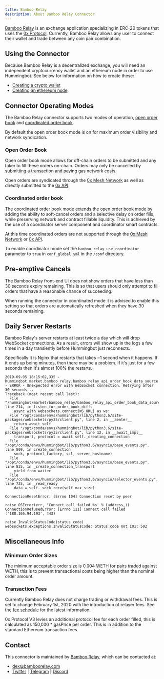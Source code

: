 ```yaml
---
title: Bamboo Relay
description: About Bamboo Relay Connector
---
```


[Bamboo Relay](https://bamboorelay.com/) is an exchange application specializing in ERC-20 tokens that uses the [0x Protocol](https://0x.org/).
 Currently, Bamboo Relay allows any user to connect their wallet and trade between any coin pair combination.

## Using the Connector

Because Bamboo Relay is a decentralized exchange, you will need an independent cryptocurrency wallet and an ethereum node in order to use Hummingbot. See below for information on how to create these:

* [Creating a crypto wallet](/operation/adv-command-ref/#setup-ethereum-wallet)
* [Creating an ethereum node](/operation/adv-command-ref/#setup-ethereum-nodes)

## Connector Operating Modes

The Bamboo Relay connector supports two modes of operation, [open order book](https://0x.org/wiki#Open-Orderbook) and [coordinated order book](https://github.com/0xProject/0x-protocol-specification/blob/master/v2/coordinator-specification.md).

By default the open order book mode is on for maximum order visibility and network syndication.

### Open Order Book

Open order book mode allows for off-chain orders to be submitted and any taker to fill these orders on-chain.
Orders may only be cancelled by submitting a transaction and paying gas network costs.

Open orders are syndicated through the [0x Mesh Network](https://0x-org.gitbook.io/mesh/) as well as directly submitted to the [0x API](https://0x.org/docs/api).

### Coordinated order book 

The coordinated order book mode extends the open order book mode by adding the ability to soft-cancel orders and a selective delay on order fills, while preserving network and contract fillable liquidity.
This is achieved by the use of a coordinator server component and coordinator smart contracts.

At this time coordinated orders are not supported through the [0x Mesh Network](https://0x-org.gitbook.io/mesh/) or [0x API](https://0x.org/docs/api).

To enable coordinator mode set the `bamboo_relay_use_coordinator` parameter to `true` in `conf_global.yml` in the `/conf` directory.

## Pre-emptive Cancels

The Bamboo Relay front-end UI does not show orders that have less than 30 seconds expiry remaining. This is so that users should only attempt to fill orders that have a reasonable chance of succeeding.

When running the connector in coordinated mode it is advised to enable this setting so that orders are automatically refreshed when they have 30 seconds remaining.

## Daily Server Restarts

Bamboo Relay's server restarts at least twice a day which will drop WebSocket connections. As a result, errors will show up in the logs a few times in a day transiently before Hummingbot just reconnects.

Specifically it is Nginx that restarts that takes ~1 second when it happens. If it ends up being minutes, then there may be a problem. If it's just for a few seconds then it's almost 100% the restarts.

```
2019-09-05 18:15:02,335 - hummingbot.market.bamboo_relay.bamboo_relay_api_order_book_data_source - ERROR - Unexpected error with WebSocket connection. Retrying after 30 seconds...
Traceback (most recent call last):
  File "/hummingbot/market/bamboo_relay/bamboo_relay_api_order_book_data_source.py", line 214, in listen_for_order_book_diffs
    async with websockets.connect(WS_URL) as ws:
  File "/opt/conda/envs/hummingbot/lib/python3.6/site-packages/websockets/py35/client.py", line 2, in __aenter__
    return await self
  File "/opt/conda/envs/hummingbot/lib/python3.6/site-packages/websockets/py35/client.py", line 12, in __await_impl__
    transport, protocol = await self._creating_connection
  File "/opt/conda/envs/hummingbot/lib/python3.6/asyncio/base_events.py", line 809, in create_connection
    sock, protocol_factory, ssl, server_hostname)
  File "/opt/conda/envs/hummingbot/lib/python3.6/asyncio/base_events.py", line 835, in _create_connection_transport
    yield from waiter
  File "/opt/conda/envs/hummingbot/lib/python3.6/asyncio/selector_events.py", line 725, in _read_ready
    data = self._sock.recv(self.max_size)

ConnectionResetError: [Errno 104] Connection reset by peer

raise OSError(err, 'Connect call failed %s' % (address,))
ConnectionRefusedError: [Errno 111] Connect call failed ('188.166.94.193', 443)

raise InvalidStatusCode(status_code)
websockets.exceptions.InvalidStatusCode: Status code not 101: 502
```

## Miscellaneous Info

### Minimum Order Sizes

The minimum acceptable order size is 0.004 WETH for pairs traded against WETH, this is to prevent transactional costs being higher than the nominal order amount.

### Transaction Fees

Currently Bamboo Relay does not charge trading or withdrawal fees. This is set to change February 1st, 2020 with the introduction of relayer fees. See the [fee schedule](https://bamboorelay.com/fees) for the latest information.

0x Protocol V3 levies an additional protocol fee for each order filled, this is calculated as 150,000 * gasPrice per order.
This is in addition to the standard Ethereum transaction fees.

## Contact

This connector is maintained by [Bamboo Relay](https://bamboorelay.com), which can be contacted at:

- [dex@bamboorelay.com](mailto:dex@bamboorelay.com)
- [Twitter](https://twitter.com/bamboorelay) | [Telegram](https://t.me/bamboorelay) | [Discord](https://discord.gg/6tMFa5E)